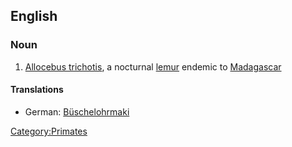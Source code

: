 {{wikipedia}}
==English==
===Noun===
{{en-noun|sg=Hairy-eared Dwarf Lemur}}
# [[Allocebus trichotis]], a nocturnal [[lemur]] endemic to [[Madagascar]]
====Translations====
*German: [[Büschelohrmaki]] {{m}}
[[Category:Primates]]